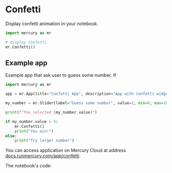 

# Confetti

Display confetti animation in your notebook.

```python
import mercury as mr
```
```python
# display confetti
mr.Confetti()
```

<Screenshot src={simpleAppGif} alt="Mercury App with Confetti widget" />

## Example app

Example app that ask user to guess some number. If 

```python
import mercury as mr
```

```python
app = mr.App(title="Confetti App", description="App with Confetti widget", show_code=True)
```

```python
my_number = mr.Slider(label="Guess some number", value=2, min=0, max=10)
```

```python
print(f"You selected {my_number.value}")
```
```python
if my_number.value > 5:
    mr.Confetti()
    print("You win!")
else:
    print("Try larger number")
```

You can access application on Mercury Cloud at address [docs.runmercury.com/app/confetti](https://docs.runmercury.com/app/confetti).

<Screenshot src={confettiAppGif} alt="App Confetti from Jupyter Notebook" />

The notebook's code:
<Screenshot src={confettiNotebookPng} alt="App Confetti Python code in Jupyter Notebook" />
